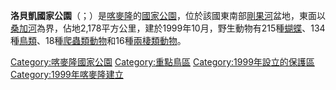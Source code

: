 {{Unreferenced|time=2020-12-25T14:19:39+00:00}}
{{Infobox Protected area
| name = 洛貝凱國家公園
| iucn_category = II
| photo =First mirador in Lobéké.jpg
| photo_caption =
| location = {{flag|Cameroon}}
| nearest_city =
| map = Cameroon
| map_caption = 
| lat_NS =N
| lat_d =2
| lat_m =15
| lat_s =
| long_EW =E
| long_d =15
| long_m =45
| long_s =
| area =2178平方公里
| established =1999年10月
| visitation_num =
| visitation_year =
| governing_body = 
}}

'''洛貝凱國家公園'''（{{lang-fr|Parc national de Lobéké}}；{{lang-en|Lobéké National Park}}）是[[喀麥隆|喀麥隆]]的[[國家公園|國家公園]]，位於該國東南部[[剛果河|剛果河]]盆地，東面以[[桑加河|桑加河]]為界，佔地2,178平方公里，建於1999年10月，野生動物有215種[[蝴蝶|蝴蝶]]、134種[[鳥類|鳥類]]、18種[[爬蟲類動物|爬蟲類動物]]和16種[[兩棲類動物|兩棲類動物]]。

[[Category:喀麥隆國家公園|Category:喀麥隆國家公園]]
[[Category:重點鳥區|Category:重點鳥區]]
[[Category:1999年設立的保護區|Category:1999年設立的保護區]]
[[Category:1999年喀麥隆建立|Category:1999年喀麥隆建立]]

{{Cameroon-geo-stub}}